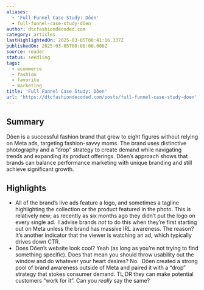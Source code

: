 ```yaml
---
aliases:
  - 'Full Funnel Case Study: Dôen'
  - full-funnel-case-study-dôen
author: dtcfashiondecoded.com
category: articles
lastHighlightedOn: 2025-03-05T08:41:16.337Z
publishedOn: 2025-03-05T00:00:00.000Z
source: reader
status: seedling
tags:
  - ecommerce
  - fashion
  - favorite
  - marketing
title: 'Full Funnel Case Study: Dôen'
url: 'https://dtcfashiondecoded.com/posts/full-funnel-case-study-doen'
---
```

## Summary

Dôen is a successful fashion brand that grew to eight figures without relying on Meta ads, targeting fashion-savvy moms. The brand uses distinctive photography and a “drop” strategy to create demand while navigating trends and expanding its product offerings. Dôen’s approach shows that brands can balance performance marketing with unique branding and still achieve significant growth.

## Highlights

- All of the brand’s live ads feature a logo, and sometimes a tagline highlighting the collection or the product featured in the photo. This is relatively new; as recently as six months ago they didn’t put the logo on every single ad.
  ​
  I advise brands _not_ to do this when they’re first starting out on Meta unless the brand has massive IRL awareness. The reason? It’s another indicator that the viewer is watching an ad, which typically drives down CTR.
- Does Dôen’s website look cool? Yeah (as long as you’re not trying to find something specific). Does that mean you should throw usability out the window and do whatever your heart desires? No.
  ​
  Dôen created a strong pool of brand awareness outside of Meta and paired it with a “drop” strategy that stokes consumer demand. TL;DR they can make potential customers “work for it”. Can you _really_ say the same?
